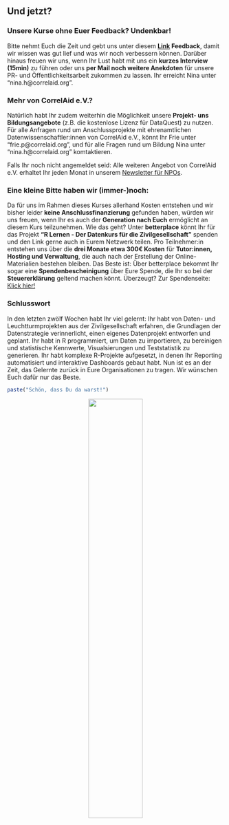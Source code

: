 ## Und jetzt?

### Unsere Kurse ohne Euer Feedback? Undenkbar!
Bitte nehmt Euch die Zeit und gebt uns unter diesem **[Link](https://ee.correlaid.org/x/8QfkwVOe){target="_blank"} Feedback**, damit wir wissen was gut lief und was wir noch verbessern können. Darüber hinaus freuen wir uns, wenn Ihr Lust habt mit uns ein **kurzes Interview (15min)** zu führen oder uns **per Mail noch weitere Anekdoten** für unsere PR- und Öffentlichkeitsarbeit zukommen zu lassen. Ihr erreicht Nina unter "nina.h@correlaid.org".

### Mehr von CorrelAid e.V.?
Natürlich habt Ihr zudem weiterhin die Möglichkeit unsere **Projekt- uns Bildungsangebote** (z.B. die kostenlose Lizenz für DataQuest) zu nutzen. Für alle Anfragen rund um Anschlussprojekte mit ehrenamtlichen Datenwissenschaftler:innen von CorrelAid e.V., könnt Ihr Frie unter "frie.p@correlaid.org", und für alle Fragen rund um Bildung Nina unter "nina.h@correlaid.org" komtaktieren.

Falls Ihr noch nicht angemeldet seid: Alle weiteren Angebot von CorrelAid e.V. erhaltet Ihr jeden Monat in unserem [Newsletter für NPOs](https://correlaid.us12.list-manage.com/subscribe?u=b294bf2834adf5d89bdd2dd5a&id=175fade988){target="_blank"}.

### Eine kleine Bitte haben wir (immer-)noch:
Da für uns im Rahmen dieses Kurses allerhand Kosten entstehen und wir bisher leider **keine Anschlussfinanzierung** gefunden haben, würden wir uns freuen, wenn Ihr es auch der **Generation nach Euch** ermöglicht an diesem Kurs teilzunehmen. Wie das geht? Unter **betterplace** könnt Ihr für das Projekt **"R Lernen -  Der Datenkurs für die Zivilgesellschaft"** spenden und den Link gerne auch in Eurem Netzwerk teilen. Pro Teilnehmer:in entstehen uns über die **drei Monate etwa 300€ Kosten** für **Tutor:innen, Hosting und Verwaltung**, die auch nach der Erstellung der Online-Materialien bestehen bleiben. Das Beste ist: Über betterplace bekommt Ihr sogar eine **Spendenbescheinigung** über Eure Spende, die Ihr so bei der **Steuererklärung** geltend machen könnt. Überzeugt? Zur Spendenseite: [Klick hier!](https://www.betterplace.org/de/projects/58963-correlaid-e-v-foerderung-von-datenwissenschaft-in-der-zivilgesellschaft){target="_blank"}

### Schlusswort
In den letzten zwölf Wochen habt Ihr viel gelernt: Ihr habt von Daten- und Leuchtturmprojekten aus der Zivilgesellschaft erfahren, die Grundlagen der Datenstrategie verinnerlicht, einen eigenes Datenprojekt entworfen und geplant. Ihr habt in R programmiert, um Daten zu importieren, zu bereinigen und statistische Kennwerte, Visualsierungen und Teststatistik zu generieren. Ihr habt komplexe R-Projekte aufgesetzt, in denen Ihr Reporting automatisiert und interaktive Dashboards gebaut habt. Nun ist es an der Zeit, das Gelernte zurück in Eure Organisationen zu tragen. Wir wünschen Euch dafür nur das Beste. 

```r
paste("Schön, dass Du da warst!")
```

<center>
![](https://www.mentor-bundesverband.de/images/Logo-DSEE_Neu.jpg){#id .class width=50% height=50%}
</center>